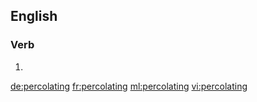 ==English==

===Verb===
{{head|en|present participle}}

# {{present participle of|percolate|lang=en}}

[[de:percolating]]
[[fr:percolating]]
[[ml:percolating]]
[[vi:percolating]]